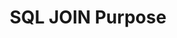 ---
id: "db_mq_013"
questionType: "MULTIPLE_CHOICE"
title: "SQL JOIN Purpose"
description: "What does a JOIN operation do in SQL?"
difficulty: "EASY"
category: "Database"
options:
  - "Combines rows from multiple tables"
  - "Deletes rows"
  - "Sorts rows"
  - "Creates new tables"
correctAnswer: 0
---
